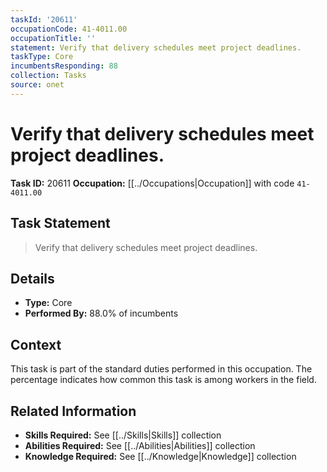 ```yaml
---
taskId: '20611'
occupationCode: 41-4011.00
occupationTitle: ''
statement: Verify that delivery schedules meet project deadlines.
taskType: Core
incumbentsResponding: 88
collection: Tasks
source: onet
---
```

# Verify that delivery schedules meet project deadlines.

**Task ID:** 20611
**Occupation:** [[../Occupations|Occupation]] with code `41-4011.00`

## Task Statement

> Verify that delivery schedules meet project deadlines.

## Details

- **Type:** Core
- **Performed By:** 88.0% of incumbents

## Context

This task is part of the standard duties performed in this occupation. The percentage indicates how common this task is among workers in the field.

## Related Information

- **Skills Required:** See [[../Skills|Skills]] collection
- **Abilities Required:** See [[../Abilities|Abilities]] collection
- **Knowledge Required:** See [[../Knowledge|Knowledge]] collection
